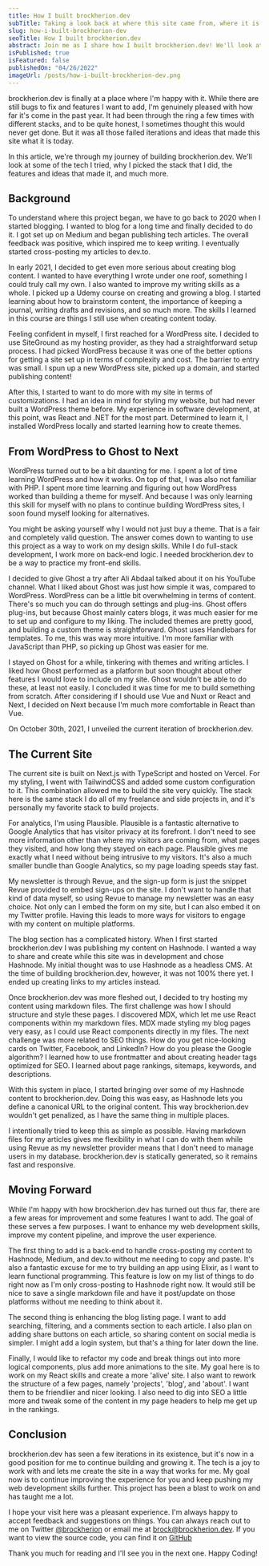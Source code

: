 ```yaml
---
title: How I built brockherion.dev
subTitle: Taking a look back at where this site came from, where it is now, and where it's going.
slug: how-i-built-brockherion-dev
seoTitle: How I built brockherion.dev
abstract: Join me as I share how I built brockherion.dev! We'll look at where it started, where it is now, and plans for the future.
isPublished: true
isFeatured: false
publishedOn: "04/26/2022"
imageUrl: /posts/how-i-built-brockherion-dev.png
---
```


<BlogBody>

brockherion.dev is finally at a place where I'm happy with it. While there are still bugs to fix and features I want to add, I'm genuinely pleased with how far it's come in the past year. It had been through the ring a few times with different stacks, and to be quite honest, I sometimes thought this would never get done. But it was all those failed iterations and ideas that made this site what it is today.

In this article, we're through my journey of building brockherion.dev. We'll look at some of the tech I tried, why I picked the stack that I did, the features and ideas that made it, and much more.

## Background

To understand where this project began, we have to go back to 2020 when I started blogging. I wanted to blog for a long time and finally decided to do it. I got set up on Medium and began publishing tech articles. The overall feedback was positive, which inspired me to keep writing. I eventually started cross-posting my articles to dev.to.

In early 2021, I decided to get even more serious about creating blog content. I wanted to have everything I wrote under one roof, something I could truly call my own. I also wanted to improve my writing skills as a whole. I picked up a Udemy course on creating and growing a blog. I started learning about how to brainstorm content, the importance of keeping a journal, writing drafts and revisions, and so much more. The skills I learned in this course are things I still use when creating content today.

Feeling confident in myself, I first reached for a WordPress site. I decided to use SiteGround as my hosting provider, as they had a straightforward setup process. I had picked WordPress because it was one of the better options for getting a site set up in terms of complexity and cost. The barrier to entry was small. I spun up a new WordPress site, picked up a domain, and started publishing content!

After this, I started to want to do more with my site in terms of customizations. I had an idea in mind for styling my website, but had never built a WordPress theme before. My experience in software development, at this point, was React and .NET for the most part. Determined to learn it, I installed WordPress locally and started learning how to create themes.

## From WordPress to Ghost to Next

WordPress turned out to be a bit daunting for me. I spent a lot of time learning WordPress and how it works. On top of that, I was also not familiar with PHP. I spent more time learning and figuring out how WordPress worked than building a theme for myself. And because I was only learning this skill for myself with no plans to continue building WordPress sites, I soon found myself looking for alternatives.

You might be asking yourself why I would not just buy a theme. That is a fair and completely valid question. The answer comes down to wanting to use this project as a way to work on my design skills. While I do full-stack development, I work more on back-end logic. I needed brockherion.dev to be a way to practice my front-end skills.

I decided to give Ghost a try after Ali Abdaal talked about it on his YouTube channel. What I liked about Ghost was just how simple it was, compared to WordPress. WordPress can be a little bit overwhelming in terms of content. There's so much you can do through settings and plug-ins. Ghost offers plug-ins, but because Ghost mainly caters blogs, it was much easier for me to set up and configure to my liking. The included themes are pretty good, and building a custom theme is straightforward. Ghost uses Handlebars for templates. To me, this was way more intuitive. I'm more familiar with JavaScript than PHP, so picking up Ghost was easier for me.

I stayed on Ghost for a while, tinkering with themes and writing articles. I liked how Ghost performed as a platform but soon thought about other features I would love to include on my site. Ghost wouldn't be able to do these, at least not easily. I concluded it was time for me to build something from scratch. After considering if I should use Vue and Nuxt or React and Next, I decided on Next because I'm much more comfortable in React than Vue.

On October 30th, 2021, I unveiled the current iteration of brockherion.dev.

## The Current Site

The current site is built on Next.js with TypeScript and hosted on Vercel. For my styling, I went with TailwindCSS and added some custom configuration to it. This combination allowed me to build the site very quickly. The stack here is the same stack I do all of my freelance and side projects in, and it's personally my favorite stack to build projects.

For analytics, I'm using Plausible. Plausible is a fantastic alternative to Google Analytics that has visitor privacy at its forefront. I don't need to see more information other than where my visitors are coming from, what pages they visited, and how long they stayed on each page. Plausible gives me exactly what I need without being intrusive to my visitors. It's also a much smaller bundle than Google Analytics, so my page loading speeds stay fast.

My newsletter is through Revue, and the sign-up form is just the snippet Revue provided to embed sign-ups on the site. I don't want to handle that kind of data myself, so using Revue to manage my newsletter was an easy choice. Not only can I embed the form on my site, but I can also embed it on my Twitter profile. Having this leads to more ways for visitors to engage with my content on multiple platforms.

The blog section has a complicated history. When I first started brockherion.dev I was publishing my content on Hashnode. I wanted a way to share and create while this site was in development and chose Hashnode. My initial thought was to use Hashnode as a headless CMS. At the time of building brockherion.dev, however, it was not 100% there yet. I ended up creating links to my articles instead.

Once brockherion.dev was more fleshed out, I decided to try hosting my content using markdown files. The first challenge was how I should structure and style these pages. I discovered MDX, which let me use React components within my markdown files. MDX made styling my blog pages very easy, as I could use React components directly in my files. The next challenge was more related to SEO things. How do you get nice-looking cards on Twitter, Facebook, and LinkedIn? How do you please the Google algorithm? I learned how to use frontmatter and about creating header tags optimized for SEO. I learned about page rankings, sitemaps, keywords, and descriptions.

With this system in place, I started bringing over some of my Hashnode content to brockherion.dev. Doing this was easy, as Hashnode lets you define a canonical URL to the original content. This way brockherion.dev wouldn't get penalized, as I have the same thing in multiple places.

I intentionally tried to keep this as simple as possible. Having markdown files for my articles gives me flexibility in what I can do with them while using Revue as my newsletter provider means that I don't need to manage users in my database. brockherion.dev is statically generated, so it remains fast and responsive.

## Moving Forward

While I'm happy with how brockherion.dev has turned out thus far, there are a few areas for improvement and some features I want to add. The goal of these serves a few purposes. I want to enhance my web development skills, improve my content pipeline, and improve the user experience.

The first thing to add is a back-end to handle cross-posting my content to Hashnode, Medium, and dev.to without me needing to copy and paste. It's also a fantastic excuse for me to try building an app using Elixir, as I want to learn functional programming. This feature is low on my list of things to do right now as I'm only cross-posting to Hashnode right now. It would still be nice to save a single markdown file and have it post/update on those platforms without me needing to think about it.

The second thing is enhancing the blog listing page. I want to add searching, filtering, and a comments section to each article. I also plan on adding share buttons on each article, so sharing content on social media is simpler. I might add a login system, but that's a thing for later down the line.

Finally, I would like to refactor my code and break things out into more logical components, plus add more animations to the site. My goal here is to work on my React skills and create a more 'alive' site. I also want to rework the structure of a few pages, namely 'projects', 'blog', and 'about'. I want them to be friendlier and nicer looking. I also need to dig into SEO a little more and tweak some of the content in my page headers to help me get up in the rankings.

## Conclusion

brockherion.dev has seen a few iterations in its existence, but it's now in a good position for me to continue building and growing it. The tech is a joy to work with and lets me create the site in a way that works for me. My goal now is to continue improving the experience for you and keep pushing my web development skills further. This project has been a blast to work on and has taught me a lot.

I hope your visit here was a pleasant experience. I'm always happy to accept feedback and suggestions on things. You can always reach out to me on Twitter [@brockherion](https://twitter.com/brockherion) or email me at [brock@brockherion.dev](mailto:brock@brockherion.dev). If you want to view the source code, you can find it on [GitHub](https://github.com/BrockHerion/brockherion.com)

Thank you much for reading and I'll see you in the next one. Happy Coding!

</BlogBody>
